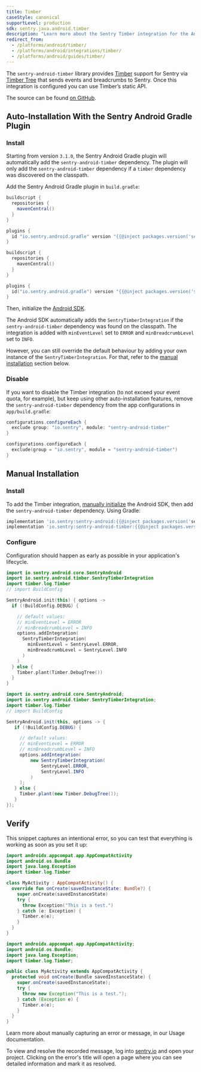 ```yaml
---
title: Timber
caseStyle: canonical
supportLevel: production
sdk: sentry.java.android.timber
description: "Learn more about the Sentry Timber integration for the Android SDK."
redirect_from:
  - /platforms/android/timber/
  - /platforms/android/integrations/timber/
  - /platforms/android/guides/timber/
---
```


The `sentry-android-timber` library provides [Timber](https://github.com/JakeWharton/timber) support for Sentry via [Timber Tree](https://github.com/JakeWharton/timber/blob/10f0adce3921ad2929ddf2f3b7fecda2cf3148a5/timber/src/main/java/timber/log/Timber.kt#L20) that sends events and breadcrumbs to Sentry. Once this integration is configured you can use Timber’s static API.

The source can be found [on GitHub](https://github.com/getsentry/sentry-java/tree/master/sentry-android-timber/src/main/java/io/sentry/android/timber).

## Auto-Installation With the Sentry Android Gradle Plugin

### Install

Starting from version `3.1.0`, the Sentry Android Gradle plugin will automatically add the `sentry-android-timber` dependency. The plugin will only add the `sentry-android-timber` dependency if a `timber` dependency was discovered on the classpath.

Add the Sentry Android Gradle plugin in `build.gradle`:

```groovy
buildscript {
  repositories {
    mavenCentral()
  }
}

plugins {
  id "io.sentry.android.gradle" version "{{@inject packages.version('sentry.java.android.gradle-plugin', '3.0.0') }}"
}
```

```kotlin
buildscript {
  repositories {
    mavenCentral()
  }
}

plugins {
  id("io.sentry.android.gradle") version "{{@inject packages.version('sentry.java.android.gradle-plugin', '3.0.0') }}"
}
```

Then, initialize the [Android SDK](/platforms/android/#configure).

The Android SDK automatically adds the `SentryTimberIntegration` if the `sentry-android-timber` dependency was found on the classpath. The integration is added with `minEventLevel` set to `ERROR` and `minBreadcrumbLevel` set to `INFO`.

However, you can still override the default behaviour by adding your own instance of the `SentryTimberIntegration`. For that, refer to the [manual installation](/platforms/android/configuration/integrations/timber/#configure) section below.

### Disable

If you want to disable the Timber integration (to not exceed your event quota, for example), but keep using other auto-installation features, remove the `sentry-android-timber` dependency from the app configurations in `app/build.gradle`:

```groovy
configurations.configureEach {
  exclude group: "io.sentry", module: "sentry-android-timber"
}
```

```kotlin
configurations.configureEach {
  exclude(group = "io.sentry", module = "sentry-android-timber")
}
```

## Manual Installation

### Install

To add the Timber integration, [manually initialize](/platforms/android/configuration/manual-init/#manual-initialization) the Android SDK, then add the `sentry-android-timber` dependency. Using Gradle:

```groovy
implementation 'io.sentry:sentry-android:{{@inject packages.version('sentry.java.android', '4.2.0') }}'
implementation 'io.sentry:sentry-android-timber:{{@inject packages.version('sentry.java.android.timber', '4.2.0') }}'
```

### Configure

Configuration should happen as early as possible in your application's lifecycle.

```kotlin
import io.sentry.android.core.SentryAndroid
import io.sentry.android.timber.SentryTimberIntegration
import timber.log.Timber
// import BuildConfig

SentryAndroid.init(this) { options ->
  if (!BuildConfig.DEBUG) {

    // default values:
    // minEventLevel = ERROR
    // minBreadcrumbLevel = INFO
    options.addIntegration(
      SentryTimberIntegration(
        minEventLevel = SentryLevel.ERROR,
        minBreadcrumbLevel = SentryLevel.INFO
      )
    )
  } else {
    Timber.plant(Timber.DebugTree())
  }
}
```

```java
import io.sentry.android.core.SentryAndroid;
import io.sentry.android.timber.SentryTimberIntegration;
import timber.log.Timber
// import BuildConfig

SentryAndroid.init(this, options -> {
   if (!BuildConfig.DEBUG) {

     // default values:
     // minEventLevel = ERROR
     // minBreadcrumbLevel = INFO
     options.addIntegration(
         new SentryTimberIntegration(
             SentryLevel.ERROR,
             SentryLevel.INFO
         )
     );
   } else {
     Timber.plant(new Timber.DebugTree());
   }
});
```

## Verify

This snippet captures an intentional error, so you can test that everything is working as soon as you set it up:

```kotlin
import androidx.appcompat.app.AppCompatActivity
import android.os.Bundle
import java.lang.Exception
import timber.log.Timber

class MyActivity : AppCompatActivity() {
  override fun onCreate(savedInstanceState: Bundle?) {
    super.onCreate(savedInstanceState)
    try {
      throw Exception("This is a test.")
    } catch (e: Exception) {
      Timber.e(e);
    }
  }
}
```

```java
import androidx.appcompat.app.AppCompatActivity;
import android.os.Bundle;
import java.lang.Exception;
import timber.log.Timber;

public class MyActivity extends AppCompatActivity {
  protected void onCreate(Bundle savedInstanceState) {
    super.onCreate(savedInstanceState);
    try {
      throw new Exception("This is a test.");
    } catch (Exception e) {
      Timber.e(e);
    }
  }
}
```

<Note>

Learn more about manually capturing an error or message, in our <PlatformLink to="/usage/">Usage documentation</PlatformLink>.

</Note>

To view and resolve the recorded message, log into [sentry.io](https://sentry.io) and open your project. Clicking on the error's title will open a page where you can see detailed information and mark it as resolved.
